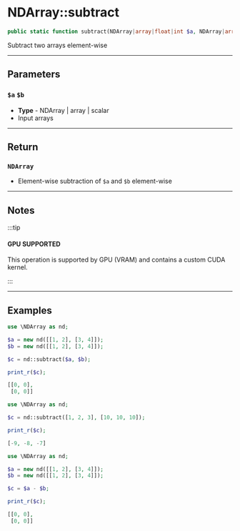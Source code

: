 
# NDArray::subtract

```php
public static function subtract(NDArray|array|float|int $a, NDArray|array|float|int $b): NDArray|float|int;
```
Subtract two arrays element-wise

---

## Parameters

### `$a` `$b`
  - **Type** - NDArray | array | scalar
  - Input arrays

---

## Return

### `NDArray`

- Element-wise subtraction of `$a` and `$b` element-wise

---

## Notes

:::tip

#### GPU SUPPORTED
This operation is supported by GPU (VRAM) and contains a custom CUDA kernel.

:::

---

## Examples

<Tabs>
<TabItem value="example1" label="Example 1" default>


```php
use \NDArray as nd;

$a = new nd([[1, 2], [3, 4]]);
$b = new nd([[1, 2], [3, 4]]);

$c = nd::subtract($a, $b);

print_r($c);
```
```php
[[0, 0],
 [0, 0]]
```


</TabItem>
<TabItem value="example2" label="Example 2">


```php
use \NDArray as nd;

$c = nd::subtract([1, 2, 3], [10, 10, 10]);

print_r($c);
```
```php
[-9, -8, -7]
```


</TabItem>
<TabItem value="example3" label="Example 3">


```php
use \NDArray as nd;

$a = new nd([[1, 2], [3, 4]]);
$b = new nd([[1, 2], [3, 4]]);

$c = $a - $b;

print_r($c);
```
```php
[[0, 0],
 [0, 0]]
```

</TabItem>
</Tabs>
